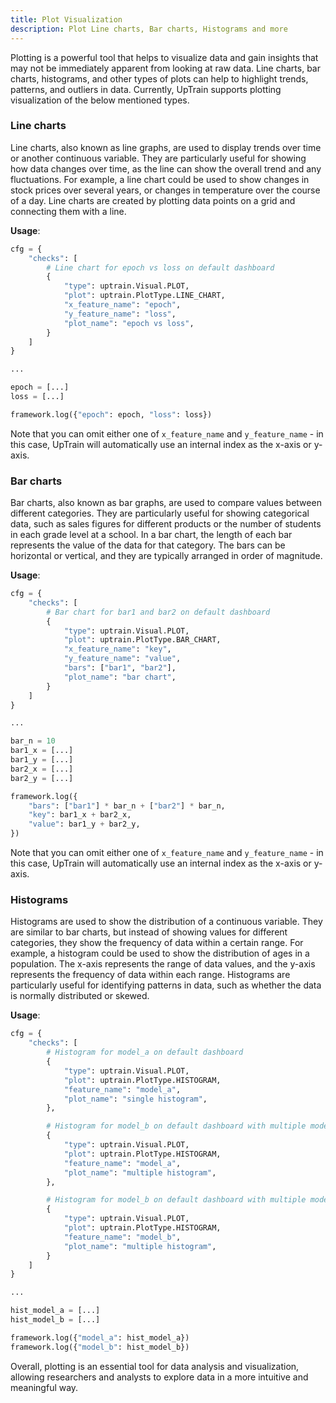 ```yaml
---
title: Plot Visualization
description: Plot Line charts, Bar charts, Histograms and more
---
```


Plotting is a powerful tool that helps to visualize data and gain insights that may not be immediately apparent from looking at raw data. Line charts, bar charts, histograms, and other types of plots can help to highlight trends, patterns, and outliers in data. Currently, UpTrain supports plotting visualization of the below mentioned types.

### Line charts

Line charts, also known as line graphs, are used to display trends over time or another continuous variable. They are particularly useful for showing how data changes over time, as the line can show the overall trend and any fluctuations. For example, a line chart could be used to show changes in stock prices over several years, or changes in temperature over the course of a day. Line charts are created by plotting data points on a grid and connecting them with a line.

**Usage**:

```python
cfg = {
    "checks": [
        # Line chart for epoch vs loss on default dashboard
        {
            "type": uptrain.Visual.PLOT,
            "plot": uptrain.PlotType.LINE_CHART,
            "x_feature_name": "epoch",
            "y_feature_name": "loss",
            "plot_name": "epoch vs loss",
        }
    ]
}

...

epoch = [...]
loss = [...]

framework.log({"epoch": epoch, "loss": loss})
```

Note that you can omit either one of `x_feature_name` and `y_feature_name` - in this case, UpTrain will automatically use an internal index as the x-axis or y-axis.

### Bar charts

Bar charts, also known as bar graphs, are used to compare values between different categories. They are particularly useful for showing categorical data, such as sales figures for different products or the number of students in each grade level at a school. In a bar chart, the length of each bar represents the value of the data for that category. The bars can be horizontal or vertical, and they are typically arranged in order of magnitude.

**Usage**:

```python
cfg = {
    "checks": [
        # Bar chart for bar1 and bar2 on default dashboard
        {
            "type": uptrain.Visual.PLOT,
            "plot": uptrain.PlotType.BAR_CHART,
            "x_feature_name": "key",
            "y_feature_name": "value",
            "bars": ["bar1", "bar2"],
            "plot_name": "bar chart",
        }
    ]
}

...

bar_n = 10
bar1_x = [...]
bar1_y = [...]
bar2_x = [...]
bar2_y = [...]

framework.log({
    "bars": ["bar1"] * bar_n + ["bar2"] * bar_n,
    "key": bar1_x + bar2_x,
    "value": bar1_y + bar2_y,
})
```

Note that you can omit either one of `x_feature_name` and `y_feature_name` - in this case, UpTrain will automatically use an internal index as the x-axis or y-axis.

### Histograms

Histograms are used to show the distribution of a continuous variable. They are similar to bar charts, but instead of showing values for different categories, they show the frequency of data within a certain range. For example, a histogram could be used to show the distribution of ages in a population. The x-axis represents the range of data values, and the y-axis represents the frequency of data within each range. Histograms are particularly useful for identifying patterns in data, such as whether the data is normally distributed or skewed.

**Usage**:

```python
cfg = {
    "checks": [
        # Histogram for model_a on default dashboard
        {
            "type": uptrain.Visual.PLOT,
            "plot": uptrain.PlotType.HISTOGRAM,
            "feature_name": "model_a",
            "plot_name": "single histogram",
        },

        # Histogram for model_b on default dashboard with multiple models
        {
            "type": uptrain.Visual.PLOT,
            "plot": uptrain.PlotType.HISTOGRAM,
            "feature_name": "model_a",
            "plot_name": "multiple histogram",
        },

        # Histogram for model_b on default dashboard with multiple models
        {
            "type": uptrain.Visual.PLOT,
            "plot": uptrain.PlotType.HISTOGRAM,
            "feature_name": "model_b",
            "plot_name": "multiple histogram",
        }
    ]
}

...

hist_model_a = [...]
hist_model_b = [...]

framework.log({"model_a": hist_model_a})
framework.log({"model_b": hist_model_b})
```

Overall, plotting is an essential tool for data analysis and visualization, allowing researchers and analysts to explore data in a more intuitive and meaningful way.
